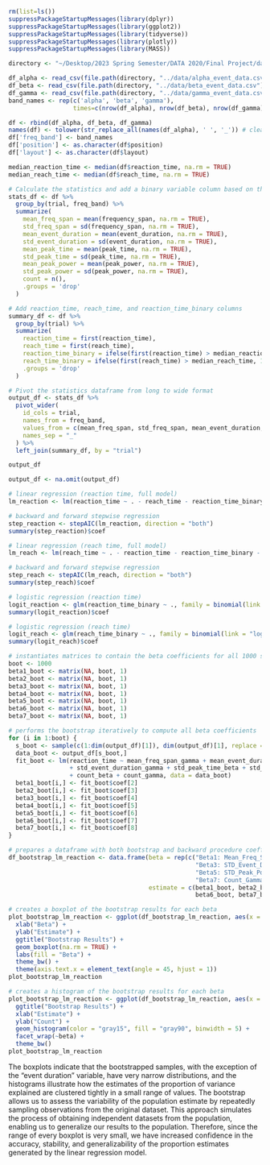 ```r
rm(list=ls())
suppressPackageStartupMessages(library(dplyr))
suppressPackageStartupMessages(library(ggplot2))
suppressPackageStartupMessages(library(tidyverse))
suppressPackageStartupMessages(library(plotly))
suppressPackageStartupMessages(library(MASS))

directory <- "~/Desktop/2023 Spring Semester/DATA 2020/Final Project/data2020_final_project/data"

df_alpha <- read_csv(file.path(directory, "../data/alpha_event_data.csv"), show_col_types = FALSE)
df_beta <- read_csv(file.path(directory, "../data/beta_event_data.csv"), show_col_types = FALSE)
df_gamma <- read_csv(file.path(directory, "../data/gamma_event_data.csv"), show_col_types = FALSE)
band_names <- rep(c('alpha', 'beta', 'gamma'),
                  times=c(nrow(df_alpha), nrow(df_beta), nrow(df_gamma)))

df <- rbind(df_alpha, df_beta, df_gamma)
names(df) <- tolower(str_replace_all(names(df_alpha), ' ', '_')) # clean names
df['freq_band'] <- band_names
df['position'] <- as.character(df$position)
df['layout'] <- as.character(df$layout)
```

```r
median_reaction_time <- median(df$reaction_time, na.rm = TRUE)
median_reach_time <- median(df$reach_time, na.rm = TRUE)

# Calculate the statistics and add a binary variable column based on the median reaction_time
stats_df <- df %>%
  group_by(trial, freq_band) %>%
  summarize(
    mean_freq_span = mean(frequency_span, na.rm = TRUE),
    std_freq_span = sd(frequency_span, na.rm = TRUE),
    mean_event_duration = mean(event_duration, na.rm = TRUE),
    std_event_duration = sd(event_duration, na.rm = TRUE),
    mean_peak_time = mean(peak_time, na.rm = TRUE),
    std_peak_time = sd(peak_time, na.rm = TRUE),
    mean_peak_power = mean(peak_power, na.rm = TRUE),
    std_peak_power = sd(peak_power, na.rm = TRUE),
    count = n(),
    .groups = 'drop'
  ) 

# Add reaction_time, reach_time, and reaction_time_binary columns
summary_df <- df %>%
  group_by(trial) %>%
  summarize(
    reaction_time = first(reaction_time),
    reach_time = first(reach_time),
    reaction_time_binary = ifelse(first(reaction_time) > median_reaction_time, 1, 0),
    reach_time_binary = ifelse(first(reach_time) > median_reach_time, 1, 0),
    .groups = 'drop'
  )

# Pivot the statistics dataframe from long to wide format
output_df <- stats_df %>%
  pivot_wider(
    id_cols = trial,
    names_from = freq_band,
    values_from = c(mean_freq_span, std_freq_span, mean_event_duration, std_event_duration, mean_peak_time, std_peak_time, mean_peak_power, std_peak_power, count),
    names_sep = "_"
  ) %>%
  left_join(summary_df, by = "trial")

output_df
```

```r
output_df <- na.omit(output_df)

# linear regression (reaction time, full model)
lm_reaction <- lm(reaction_time ~ . - reach_time - reaction_time_binary - reach_time_binary, data = output_df)

# backward and forward stepwise regression
step_reaction <- stepAIC(lm_reaction, direction = "both")
summary(step_reaction)$coef
```

```r
# linear regression (reach time, full model)
lm_reach <- lm(reach_time ~ . - reaction_time - reaction_time_binary - reach_time_binary, data = output_df)

# backward and forward stepwise regression
step_reach <- stepAIC(lm_reach, direction = "both")
summary(step_reach)$coef
```

```r
# logistic regression (reaction time)
logit_reaction <- glm(reaction_time_binary ~ ., family = binomial(link = "logit"), data = output_df)
summary(logit_reaction)$coef
```

```r
# logistic regression (reach time)
logit_reach <- glm(reach_time_binary ~ ., family = binomial(link = "logit"), data = output_df)
summary(logit_reach)$coef
```

```r
# instantiates matrices to contain the beta coefficients for all 1000 samples
boot <- 1000
beta1_boot <- matrix(NA, boot, 1)
beta2_boot <- matrix(NA, boot, 1)
beta3_boot <- matrix(NA, boot, 1)
beta4_boot <- matrix(NA, boot, 1)
beta5_boot <- matrix(NA, boot, 1)
beta6_boot <- matrix(NA, boot, 1)
beta7_boot <- matrix(NA, boot, 1)

# performs the bootstrap iteratively to compute all beta coefficients
for (i in 1:boot) {
  s_boot <- sample(c(1:dim(output_df)[1]), dim(output_df)[1], replace = TRUE)
  data_boot <- output_df[s_boot,]
  fit_boot <- lm(reaction_time ~ mean_freq_span_gamma + mean_event_duration_gamma 
                 + std_event_duration_gamma + std_peak_time_beta + std_peak_power_beta 
                 + count_beta + count_gamma, data = data_boot)
  beta1_boot[i,] <- fit_boot$coef[2]
  beta2_boot[i,] <- fit_boot$coef[3]
  beta3_boot[i,] <- fit_boot$coef[4]
  beta4_boot[i,] <- fit_boot$coef[5]
  beta5_boot[i,] <- fit_boot$coef[6]
  beta6_boot[i,] <- fit_boot$coef[7]
  beta7_boot[i,] <- fit_boot$coef[8]
}

# prepares a dataframe with both bootstrap and backward procedure coefficients
df_bootstrap_lm_reaction <- data.frame(beta = rep(c("Beta1: Mean_Freq_Span_Gamma", "Beta2: Mean_Event_Duration_Gamma", 
                                                    "Beta3: STD_Event_Duration_Gamma", "Beta4: STD_Peak_Time_Beta", 
                                                    "Beta5: STD_Peak_Power_Beta", "Beta6: Count_Beta", 
                                                    "Beta7: Count_Gamma"), each = boot),
                                       estimate = c(beta1_boot, beta2_boot, beta3_boot, beta4_boot, beta5_boot, 
                                                    beta6_boot, beta7_boot))

# creates a boxplot of the bootstrap results for each beta
plot_bootstrap_lm_reaction <- ggplot(df_bootstrap_lm_reaction, aes(x = beta, y = estimate, fill = beta)) +
  xlab("Beta") +
  ylab("Estimate") +
  ggtitle("Bootstrap Results") +
  geom_boxplot(na.rm = TRUE) +
  labs(fill = "Beta") +
  theme_bw() +
  theme(axis.text.x = element_text(angle = 45, hjust = 1))
plot_bootstrap_lm_reaction

# creates a histogram of the bootstrap results for each beta
plot_bootstrap_lm_reaction <- ggplot(df_bootstrap_lm_reaction, aes(x = estimate)) +
  ggtitle("Bootstrap Results") +
  xlab("Estimate") +
  ylab("Count") +
  geom_histogram(color = "gray15", fill = "gray90", binwidth = 5) +
  facet_wrap(~beta) +
  theme_bw()
plot_bootstrap_lm_reaction
```

The boxplots indicate that the bootstrapped samples, with the exception of the "event duration" variable, have very narrow distributions, and the histograms illustrate how the estimates of the proportion of variance explained are clustered tightly in a small range of values. The bootstrap allows us to assess the variability of the population estimate by repeatedly sampling observations from the original dataset. This approach simulates the process of obtaining independent datasets from the population, enabling us to generalize our results to the population. Therefore, since the range of every boxplot is very small, we have increased confidence in the accuracy, stability, and generalizability of the proportion estimates generated by the linear regression model.